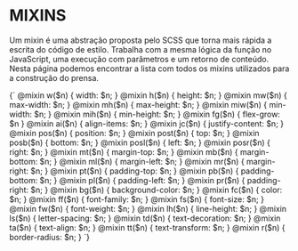 
<Meta title="Rules/Mixins" component={Meta} />

# MIXINS

<Space size={4} />

Um mixin é uma abstração proposta pelo SCSS que torna mais rápida a escrita do código de estilo. Trabalha com a mesma lógica da função no JavaScript, uma execução com parâmetros e um retorno de conteúdo. Nesta página podemos encontrar a lista com todos os mixins utilizados para a construção do prensa.

<CodeBlock language='scss'>
  {`
    @mixin w($n) { width: $n; }
    @mixin h($n) { height: $n; }
    @mixin mw($n) { max-width: $n; }
    @mixin mh($n) { max-height: $n; }
    @mixin miw($n) { min-width: $n; }
    @mixin mih($n) { min-height: $n; }
    @mixin fg($n) { flex-grow: $n }
    @mixin ai($n) { align-items: $n; }
    @mixin jc($n) { justify-content: $n; }
    @mixin pos($n) { position: $n; }
    @mixin post($n) { top: $n; }
    @mixin posb($n) { bottom: $n; }
    @mixin posl($n) { left: $n; }
    @mixin posr($n) { right: $n; }
    @mixin mt($n) { margin-top: $n; }
    @mixin mb($n) { margin-bottom: $n; }
    @mixin ml($n) { margin-left: $n; }
    @mixin mr($n) { margin-right: $n; }
    @mixin pt($n) { padding-top: $n; }
    @mixin pb($n) { padding-bottom: $n; }
    @mixin pl($n) { padding-left: $n; }
    @mixin pr($n) { padding-right: $n; }
    @mixin bg($n) { background-color: $n; }
    @mixin fc($n) { color: $n; }
    @mixin ff($n) { font-family: $n; }
    @mixin fs($n) { font-size: $n; }
    @mixin fw($n) { font-weight: $n; }
    @mixin lh($n) { line-height: $n; }
    @mixin ls($n) { letter-spacing: $n; }
    @mixin td($n) { text-decoration: $n; }
    @mixin ta($n) { text-align: $n; }
    @mixin tt($n) { text-transform: $n; }
    @mixin r($n) { border-radius: $n; }
  `}
</CodeBlock>